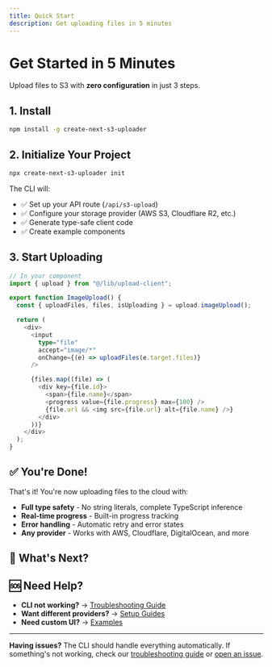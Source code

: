 ```yaml
---
title: Quick Start
description: Get uploading files in 5 minutes
---
```


# Get Started in 5 Minutes

Upload files to S3 with **zero configuration** in just 3 steps.

## 1. Install

```bash
npm install -g create-next-s3-uploader
```

## 2. Initialize Your Project

```bash
npx create-next-s3-uploader init
```

The CLI will:

- ✅ Set up your API route (`/api/s3-upload`)
- ✅ Configure your storage provider (AWS S3, Cloudflare R2, etc.)
- ✅ Generate type-safe client code
- ✅ Create example components

## 3. Start Uploading

```typescript
// In your component
import { upload } from "@/lib/upload-client";

export function ImageUpload() {
  const { uploadFiles, files, isUploading } = upload.imageUpload();

  return (
    <div>
      <input
        type="file"
        accept="image/*"
        onChange={(e) => uploadFiles(e.target.files)}
      />

      {files.map((file) => (
        <div key={file.id}>
          <span>{file.name}</span>
          <progress value={file.progress} max={100} />
          {file.url && <img src={file.url} alt={file.name} />}
        </div>
      ))}
    </div>
  );
}
```

## ✅ You're Done!

That's it! You're now uploading files to the cloud with:

- **Full type safety** - No string literals, complete TypeScript inference
- **Real-time progress** - Built-in progress tracking
- **Error handling** - Automatic retry and error states
- **Any provider** - Works with AWS, Cloudflare, DigitalOcean, and more

## 🚀 What's Next?

<Cards>
  <Card
    href="/guides/uploads/images"
    title="Upload Images"
    description="Add drag & drop and image previews"
  />
  <Card
    href="/guides/setup/aws-s3"
    title="Configure AWS S3"
    description="Set up your S3 bucket and permissions"
  />
  <Card
    href="/examples"
    title="See Examples"
    description="Copy-paste ready components"
  />
  <Card
    href="/guides/going-live/production-setup"
    title="Go to Production"
    description="Deploy your app with confidence"
  />
</Cards>

## 🆘 Need Help?

- **CLI not working?** → [Troubleshooting Guide](/guides/going-live/troubleshooting)
- **Want different providers?** → [Setup Guides](/guides/setup)
- **Need custom UI?** → [Examples](/examples)

---

**Having issues?** The CLI should handle everything automatically. If something's not working, check our [troubleshooting guide](/guides/going-live/troubleshooting) or [open an issue](https://github.com/your-username/next-s3-uploader/issues).
